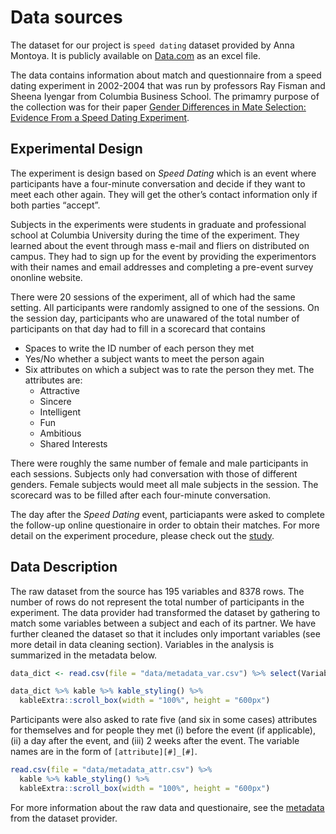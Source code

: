 # Data sources

The dataset for our project is `speed dating` dataset provided by Anna Montoya. It is publicly available on [Data.com](https://data.world/annavmontoya/speed-dating-experiment) as an excel file. 

The data contains information about match and questionnaire from a speed dating experiment in 2002-2004 that was run by professors Ray Fisman and Sheena Iyengar from Columbia Business School. The primamry purpose of the collection was for their paper [Gender Differences in Mate Selection: Evidence From a Speed Dating Experiment](https://faculty.chicagobooth.edu/emir.kamenica/documents/genderDifferences.pdf). 

## Experimental Design

The experiment is design based on *Speed Dating* which is an event where participants have a four-minute conversation and decide if they want to meet each other again. They will get the other's contact information only if both parties "accept".

Subjects in the experiments were students in graduate and professional school at Columbia University during the time of the experiment. They learned about the event through mass e-mail and fliers on distributed on campus. They had to sign up for the event by providing the experimentors with their names and email addresses and completing a pre-event survey ononline website. 

There were 20 sessions of the experiment, all of which had the same setting. All participants were randomly assigned to one of the sessions. On the session day, participants who are unawared of the total number of participants on that day had to fill in a scorecard that contains 

* Spaces to write the ID number of each person they met
* Yes/No whether a subject wants to meet the person again
* Six attributes on which a subject was to rate the person they met. The attributes are:
    * Attractive
    * Sincere
    * Intelligent
    * Fun
    * Ambitious
    * Shared Interests
    
There were roughly the same number of female and male participants in each sessions. Subjects only had conversation with those of different genders. Female subjects would meet all male subjects in the session. The scorecard was to be filled after each four-minute conversation.

The day after the *Speed Dating* event, particiapants were asked to complete the follow-up online questionaire in order to obtain their matches. For more detail on the experiment procedure, please check out the [study](https://faculty.chicagobooth.edu/emir.kamenica/documents/genderDifferences.pdf).


## Data Description

The raw dataset from the source has 195 variables and 8378 rows. The number of rows do not represent the total number of participants in the experiment. The data provider had transformed the dataset by gathering to match some variables between a subject and each of its partner. We have further cleaned the dataset so that it includes only important variables (see more detail in data cleaning section). Variables in the analysis is summarized in the metadata below. 

```r
data_dict <- read.csv(file = "data/metadata_var.csv") %>% select(Variable, Description) 

data_dict %>% kable %>% kable_styling() %>% 
  kableExtra::scroll_box(width = "100%", height = "600px")
```

Participants were also asked to rate five (and six in some cases) attributes for themselves and for people they met (i) before the event (if applicable), (ii) a day after the event, and (iii) 2 weeks after the event. The variable names are in the form of `[attribute][#]_[#]`.

```r
read.csv(file = "data/metadata_attr.csv") %>% 
  kable %>% kable_styling() %>% 
  kableExtra::scroll_box(width = "100%", height = "600px")
```


For more information about the raw data and questionaire, see the [metadata](https://github.com/bojum/speeddating/blob/master/data/Speed%20Dating%20Data%20Key.doc?raw=true) from the dataset provider. 


